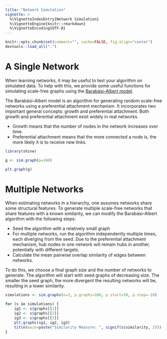 ```yaml
---
title: "Network Simulation"
vignette: >
  %\VignetteIndexEntry{Network Simulation}
  %\VignetteEngine{knitr::rmarkdown}
  %\VignetteEncoding{UTF-8}
---
```


```r
knitr::opts_chunk$set(comment="", cache=FALSE, fig.align="center")
devtools::load_all(".")
```

# A Single Network

When learning networks, it may be useful to test your algorithm on simulated data. To help with this, we provide some useful functions for simulating scale-free graphs using the [Barabási–Albert model](https://en.wikipedia.org/wiki/Barab%C3%A1si%E2%80%93Albert_model).

The Barabási–Albert model is an algorithm for generating random scale-free networks using a preferential attachment mechanism. It incorporates two important general concepts: growth and preferential attachment. Both growth and preferential attachment exist widely in real networks. 

- Growth means that the number of nodes in the network increases over time.  
- Preferential attachment means that the more connected a node is, the more likely it is to receive new links.  

```r
library(shine)
```

```r
g <- sim.graph(p=100)
```

```r
plt.graph(g)
```

# Multiple Networks

When estimating networks in a hierarchy, one assumes networks share some structural features. To generate multiple scale-free networks that share features with a known similarity, we can modify the Barabási–Albert algorithm with the following steps:

- Seed the algorithm with a relatively small graph  
- For multiple networks, run the algorithm independently multiple times, each diverging from the seed. Due to the preferential attachment mechanism, hub nodes in one network will remain hubs in another, potentially with different targets.  
- Calculate the mean pairwise overlap similarity of edges between networks.  

To do this, we choose a final graph size and the number of networks to generate. The algorithm will start with seed graphs of decreasing size. The smaller the seed graph, the more divergent the resulting networks will be, resulting in a lower similarity.

```r
simulations <- sim.graphs(n=3, p.graphs=100, p.start=50, p.step=-10)

for (s in simulations) {
    ig1 <- s$graphs[[1]]
    ig2 <- s$graphs[[2]]
    ig3 <- s$graphs[[3]]
    plt.graphs(ig1, ig2, ig3)
    title(main=paste("Similarity Measure: ", signif(s$similarity, 2)))
}
```
